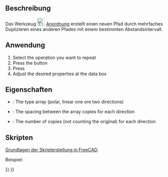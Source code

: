 <languages/>

{{Docnav
|[[CAM_Copy/de|Kopie]]
|[[CAM_SimpleCopy/de|EinfacheKopie]]
|[[CAM_Workbench/de|CAM]]
|IconL=CAM_Copy.svg
|IconR=CAM_SimpleCopy.svg
|IconC=Workbench_CAM.svg
}}

{{GuiCommand
|Name=CAM Array
|MenuLocation=CAM → Path Modification → Array
|Workbenches=[[CAM_Workbench|CAM]]
}}

<span id="Description"></span>
==Beschreibung==

Das Werkzeug [[Image:CAM_Array.svg|24px]] [[CAM_Array/de|Anordnung]] erstellt einen neuen Pfad durch mehrfaches  Duplizieren eines anderen Pfades mit einem bestimmten Abstandsintervall.

<span id="Usage"></span>
==Anwendung==

# Select the operation you want to repeat
# Press the {{KEY|[[Image:CAM_Array.svg|24px]] [[CAM_Array|Array]]}} button
# Press {{Button|Apply}}
# Adjust the desired properties at the data box

<span id="Properties"></span>
==Eigenschaften==

*{{PropertyData|Type}}: The type array (polar, linear one ore two directions)
*{{PropertyData|Offset}}: The spacing between the array copies for each direction
*{{PropertyData|Copies}}: The number of copies (not counting the original) for each direction

<span id="Scripting"></span>
==Skripten==

{{Emphasis|Siehe auch:}} [[FreeCAD_Scripting_Basics/de|Grundlagen der Skripterstellung in FreeCAD]].

Beispiel:

{{Code|code=
#Place code example here.
}}


{{Docnav
|[[CAM_Copy/de|Kopie]]
|[[CAM_SimpleCopy/de|EinfacheKopie]]
|[[CAM_Workbench/de|CAM]]
|IconL=CAM_Copy.svg
|IconR=CAM_SimpleCopy.svg
|IconC=Workbench_CAM.svg
}}

{{CAM_Tools_navi{{#translation:}}}}
{{Userdocnavi{{#translation:}}}}